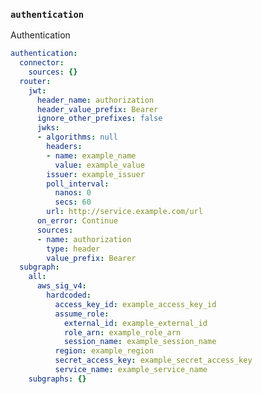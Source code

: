 ### `authentication`

Authentication



```yaml title="authentication"
authentication:
  connector:
    sources: {}
  router:
    jwt:
      header_name: authorization
      header_value_prefix: Bearer
      ignore_other_prefixes: false
      jwks:
      - algorithms: null
        headers:
        - name: example_name
          value: example_value
        issuer: example_issuer
        poll_interval:
          nanos: 0
          secs: 60
        url: http://service.example.com/url
      on_error: Continue
      sources:
      - name: authorization
        type: header
        value_prefix: Bearer
  subgraph:
    all:
      aws_sig_v4:
        hardcoded:
          access_key_id: example_access_key_id
          assume_role:
            external_id: example_external_id
            role_arn: example_role_arn
            session_name: example_session_name
          region: example_region
          secret_access_key: example_secret_access_key
          service_name: example_service_name
    subgraphs: {}
```
